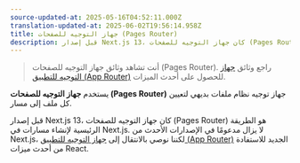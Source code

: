 ```yaml
---
source-updated-at: 2025-05-16T04:52:11.000Z
translation-updated-at: 2025-06-02T19:56:14.958Z
title: جهاز التوجيه للصفحات (Pages Router)
description: قبل إصدار Next.js 13، كان جهاز التوجيه للصفحات (Pages Router) هو الطريقة الرئيسية لإنشاء مسارات في Next.js باستخدام جهاز توجيه نظام الملفات البديهي.
---
```


> أنت تشاهد وثائق جهاز التوجيه للصفحات (Pages Router). راجع وثائق [جهاز التوجيه للتطبيق (App Router)](/docs/app) للحصول على أحدث الميزات.

يستخدم **جهاز التوجيه للصفحات (Pages Router)** جهاز توجيه نظام ملفات بديهي لتعيين كل ملف إلى مسار.

قبل إصدار Next.js 13، كان جهاز التوجيه للصفحات (Pages Router) هو الطريقة الرئيسية لإنشاء مسارات في Next.js. لا يزال مدعومًا في الإصدارات الأحدث من Next.js، لكننا نوصي بالانتقال إلى [جهاز التوجيه للتطبيق (App Router)](/docs/app) الجديد للاستفادة من أحدث ميزات React.